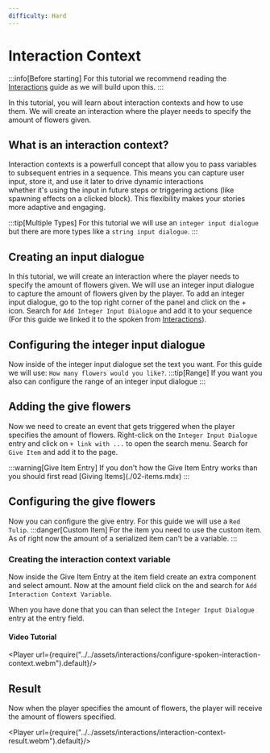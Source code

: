 ```yaml
---
difficulty: Hard
---
```



# Interaction Context
:::info[Before starting]
For this tutorial we recommend reading the [Interactions](./index.mdx) guide as we will build upon this.
:::

In this tutorial, you will learn about interaction contexts and how to use them. We will create an interaction where the player needs to specify the amount of flowers given.

## What is an interaction context?
Interaction contexts is a powerfull concept that allow you to pass variables to subsequent entries in a sequence. This means you can capture user input, store it, and use it later to drive dynamic interactions\
whether it's using the input in future steps or triggering actions (like spawning effects on a clicked block). This flexibility makes your stories more adaptive and engaging.

:::tip[Multiple Types]
For this tutorial we will use an `integer input dialogue` but there are more types like a `string input dialogue`.
:::

## Creating an input dialogue
In this tutorial, we will create an interaction where the player needs to specify the amount of flowers given. We will use an integer input dialogue to capture the amount of flowers given by the player.
To add an integer input dialogue, go to the top right corner of the panel and click on the + icon. Search for `Add Integer Input Dialogue` and add it to your sequence\
(For this guide we linked it to the spoken from [Interactions](./index.mdx)).
<EntrySearch entryName="integer_input_dialogue" />

## Configuring the integer input dialogue
Now inside of the integer input dialogue set the text you want. For this guide we will use: `How many flowers would you like?`. 
:::tip[Range]
If you want you also can configure the range of an integer input dialogue
:::

## Adding the give flowers
Now we need to create an event that gets triggered when the player specifies the amount of flowers. Right-click on the `Integer Input Dialogue` entry and click on `+ link with ...` to open the search menu. Search for `Give Item` and add it to the page.

<EntrySearch entryName="give_item" />
:::warning[Give Item Entry]
If you don't how the Give Item Entry works than you should first read [Giving Items](./02-items.mdx)
:::

## Configuring the give flowers
Now you can configure the give entry. For this guide we will use a `Red Tulip`.
:::danger[Custom Item]
For the item you need to use the custom item. As of right now the amount of a serialized item can't be a variable.
:::
### Creating the interaction context variable
Now inside the Give Item Entry at the item field create an extra component and select amount. Now at the amount field click on the <ActionButton button='dynamic-variable'/> and search for `Add Interaction Context Variable`.

<EntrySearch entryName="interaction_context_variable" />

When you have done that you can than select the `Integer Input Dialogue` entry at the entry field.
#### Video Tutorial
<Player url={require("../../assets/interactions/configure-spoken-interaction-context.webm").default}/>

## Result
Now when the player specifies the amount of flowers, the player will receive the amount of flowers specified.

<Player url={require("../../assets/interactions/interaction-context-result.webm").default}/>